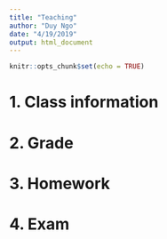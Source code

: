 ```yaml
---
title: "Teaching"
author: "Duy Ngo"
date: "4/19/2019"
output: html_document
---
```


```r
knitr::opts_chunk$set(echo = TRUE)
```


# 1. Class information

# 2. Grade

# 3. Homework

# 4. Exam